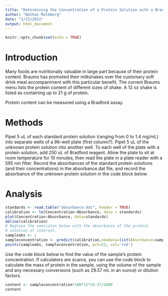 ```yaml
---
title: "Determining the Concentration of a Protein Solution with a Bradford Assay"
author: "Nathan Malmberg"
date: "2/23/2022"
output: html_document
---
```


```r
knitr::opts_chunk$set(echo = TRUE)
```

# Introduction

Many foods are nutritionally valuable in large part because of their protein content. Braums has promoted their milkshakes over the customary soft drink meal accompaniment with this particular benefit. The current Braums menu lists the protein content of different sizes of shake. A 12 oz shake is listed as containing up to 21 g of protein.

Protein content can be measured using a Bradford assay.

# Methods

Pipet 5 uL of each standard protein solution (ranging from 0 to 1.4 mg/mL) into separate wells of a 96-well plate (first column?). Pipet 5 uL of the unknown protein solution into another well. To each well of the plate with a protein solution, add 250 uL of Bradford reagent. Allow the plate to sit at room temperature for 10 minutes, then read the plate in a plate reader with a 595 nm filter. Record the absorbances of the standard protein solutions (and their concentrations) in the absorbance.dat file, and record the absorbance of the unknown protein solution in the code block below.

# Analysis

```r
standards <- read.table("absorbance.dat", header = TRUE)
calibration <- lm(Concentration~Absorbance, data = standards)
plot(Concentration~Absorbance, data=standards)
abline(calibration)
# Replace the semicolon below with the absorbance of the protein
# solution of interest.
sampleabs <- ;
sampleconcentration <- predict(calibration,newdata=list(Absorbance=sampleabs))
points(sampleabs, sampleconcentration, pch=22, col='red')
```

Use the code block below to find the value of the sample's protein
concentration. If calculators are scarce, you can use the code block to
calculate the mass of protein in the sample, using the volume of the
sample and any necessary conversions (such as 29.57 mL in an ounce) or dilution factors.

```r
content <- sampleconcentration*100*12*29.57/1000
content
```

